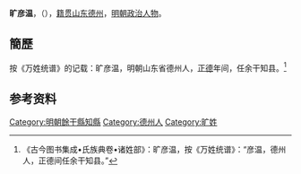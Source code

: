 {{expand|time=2014-11-03T02:07:23+00:00}}
'''旷彦温'''，（{{bd|?||？}}），[[籍贯|籍贯]][[山东|山东]][[德州_(隋朝)|德州]]，[[明朝|明朝]][[政治人物|政治人物]]。

== 簡歷 ==
按《万姓统谱》的记载：旷彦温，明朝山东省德州人，[[正德_(明朝)|正德]]年间，任余干知县。<ref>《古今图书集成•氏族典卷•诸姓部》：旷彦温，按《万姓统谱》：“彦温，德州人，正德间任余干知县。”</ref>

==参考资料==
{{reflist}}

{{明朝官员小作品}}
[[Category:明朝餘干縣知縣|Category:明朝餘干縣知縣]]
[[Category:德州人|Category:德州人]]
[[Category:旷姓|Category:旷姓]]